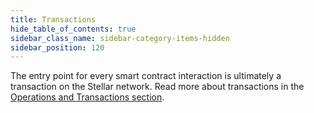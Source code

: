 ```yaml
---
title: Transactions
hide_table_of_contents: true
sidebar_class_name: sidebar-category-items-hidden
sidebar_position: 120
---
```


The entry point for every smart contract interaction is ultimately a transaction on the Stellar network. Read more about transactions in the [Operations and Transactions section](../../../learn/fundamentals/transactions/README.mdx).
